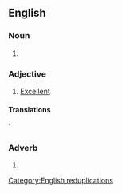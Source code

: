 ==English==

===Noun===
{{en-noun|sg=[[tip]]-[[top]]}}

# {{alternative spelling of|tiptop}}

===Adjective===
{{en-adj|-|pos=[[tip]]-[[top]]}}

# [[excellent|Excellent]]

====Translations====
{{trans-see|excellent}}`

===Adverb===
{{en-adv|-|pos=[[tip]]-[[top]]}}

# {{alternative spelling of|tiptop}}

[[Category:English reduplications]]